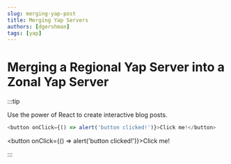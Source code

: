 ```yaml
---
slug: merging-yap-post
title: Merging Yap Servers
authors: [dgershman]
tags: [yap]
---
```


# Merging a Regional Yap Server into a Zonal Yap Server

:::tip

Use the power of React to create interactive blog posts.

```js
<button onClick={() => alert('button clicked!')}>Click me!</button>
```

<button onClick={() => alert('button clicked!')}>Click me!</button>

:::
